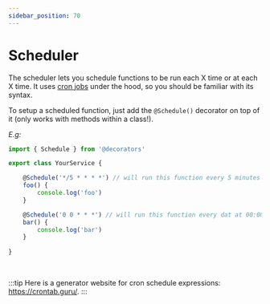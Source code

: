 ```yaml
---
sidebar_position: 70
---
```


# Scheduler

The scheduler lets you schedule functions to be run each X time or at each X time.
It uses [cron jobs](https://ostechnix.com/a-beginners-guide-to-cron-jobs/) under the hood, so you should be familiar with its syntax.

To setup a scheduled function, just add the `@Schedule()` decorator on top of it (only works with methods within a class!).

*E.g:*

```ts
import { Schedule } from '@decorators'

export class YourService {

    @Schedule('*/5 * * * *') // will run this function every 5 minutes
    foo() {
        console.log('foo')
    }

    @Schedule('0 0 * * *') // will run this function every dat at 00:00
    bar() {
        console.log('bar')
    }
    
}
```
<br />

:::tip
Here is a generator website for cron schedule expressions: https://crontab.guru/.
:::